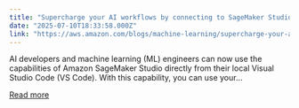 ```yaml
---
title: "Supercharge your AI workflows by connecting to SageMaker Studio from Visual Studio Code"
date: "2025-07-10T18:33:58.000Z"
link: "https://aws.amazon.com/blogs/machine-learning/supercharge-your-ai-workflows-by-connecting-to-sagemaker-studio-from-visual-studio-code/"
---
```


AI developers and machine learning (ML) engineers can now use the capabilities of Amazon SageMaker Studio directly from their local Visual Studio Code (VS Code). With this capability, you can use your...

[Read more](https://aws.amazon.com/blogs/machine-learning/supercharge-your-ai-workflows-by-connecting-to-sagemaker-studio-from-visual-studio-code/)
